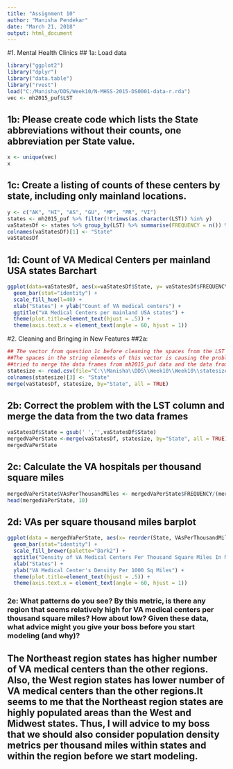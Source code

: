 ---
title: "Assignment 10"
author: "Manisha Pendekar"
date: "March 21, 2018"
output: html_document
---
#1. Mental Health Clinics
## 1a: Load data
```{r echo=TRUE}
library("ggplot2")
library("dplyr")
library("data.table")
library("rvest")
load("C:/Manisha/DDS/Week10/N-MHSS-2015-DS0001-data-r.rda")
vec <- mh2015_puf$LST
```
## 1b: Please create code which lists the State abbreviations without their counts, one abbreviation per State value.
```{r echo=TRUE}
x <- unique(vec)
x
```
## 1c: Create a listing of counts of these centers by state, including only mainland locations.
```{r echo=TRUE}
y <- c("AK", "HI", "AS", "GU", "MP", "PR", "VI")
states <- mh2015_puf %>% filter(!trimws(as.character(LST)) %in% y)
vaStatesDf <- states %>% group_by(LST) %>% summarise(FREQUENCY = n()) %>% data.frame()
colnames(vaStatesDf)[1] <- "State"
vaStatesDf
```
## 1d: Count of VA Medical Centers per mainland USA states Barchart
```{r echo = TRUE}
ggplot(data=vaStatesDf, aes(x=vaStatesDf$State, y= vaStatesDf$FREQUENCY, color = State , fill = State)) + 
  geom_bar(stat="identity") + 
  scale_fill_hue(l=40) +
  xlab("States") + ylab("Count of VA medical centers") +
  ggtitle("VA Medical Centers per mainland USA states") +
  theme(plot.title=element_text(hjust = .5)) +
  theme(axis.text.x = element_text(angle = 60, hjust = 1))
```
#2. Cleaning and Bringing in New Features
##2a: 
```{r echo = TRUE}
## The vector from question 1c before cleaning the spaces from the LST coulmn is VArecords. 
##The spaces in the string elements of this vector is causing the problem when I  
##tried to merge the data frames from mh2015_puf data and the data from statesize.csv. 
statesize <- read.csv(file="C:\\Manisha\\DDS\\Week10\\Week10\\statesize.csv", header=TRUE, sep=",")
colnames(statesize)[3] <- "State"
merge(vaStatesDf, statesize, by="State", all = TRUE)
```
## 2b: Correct the problem with the LST column and merge the data from the two data frames
```{r echo = TRUE}
vaStatesDf$State = gsub(' ','',vaStatesDf$State)
mergedVaPerState <-merge(vaStatesDf, statesize, by="State", all = TRUE)
mergedVaPerState
```
## 2c: Calculate the VA hospitals per thousand square miles
```{r echo = TRUE}
mergedVaPerState$VAsPerThousandMiles <- mergedVaPerState$FREQUENCY/(mergedVaPerState$SqMiles/1000)
head(mergedVaPerState, 10)
```
## 2d: VAs per square thousand miles barplot
```{r echo = TRUE}
ggplot(data = mergedVaPerState, aes(x= reorder(State, VAsPerThousandMiles), y=VAsPerThousandMiles, fill = Region)) +
  geom_bar(stat="identity") + 
  scale_fill_brewer(palette="Dark2") +
  ggtitle("Density of VA Medical Centers Per Thousand Square Miles In Mainland USA States") + 
  xlab("States") +
  ylab("VA Medical Center's Density Per 1000 Sq Miles") +
  theme(plot.title=element_text(hjust = .5)) +
  theme(axis.text.x = element_text(angle = 60, hjust = 1))
```

### 2e: What patterns do you see? By this metric, is there any region that seems relatively high for VA medical centers per thousand square miles? How about low? Given these data, what advice might you give your boss before you start modeling (and why)?
## The Northeast region states has higher number of VA medical centers than the other regions. Also, the West region states has lower number of VA medical centers than the other regions.It seems to me that the Northeast region states are highly populated areas than the West and Midwest states. Thus, I will advice to my boss that we should also consider population density metrics per thousand miles within states and within the region before we start modeling. 
